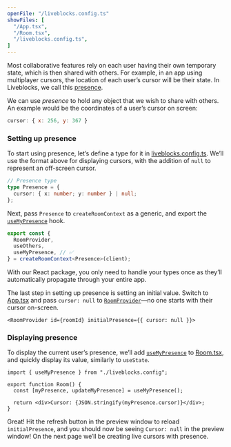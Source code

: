 ```yaml
---
openFile: "/liveblocks.config.ts"
showFiles: [
  "/App.tsx",
  "/Room.tsx",
  "/liveblocks.config.ts",
]
---
```


Most collaborative features rely on each user having their own temporary state, which is then shared with others.
For example, in an app using multiplayer cursors, the location of each user’s cursor will be their state. In Liveblocks, we call this [presence](/presence).

We can use _presence_ to hold any object that we wish to share with others. An example would be the coordinates of a user’s cursor on screen:

```js
cursor: { x: 256, y: 367 }
```

### Setting up presence

To start using presence, let’s define a type for it in [liveblocks.config.ts][]. We’ll use the format above for displaying cursors, with the addition of `null` to represent an off-screen cursor.

```ts
// Presence type
type Presence = {
  cursor: { x: number; y: number } | null;
};
```

Next, pass `Presence` to `createRoomContext` as a generic, and export the [`useMyPresence`][] hook.

```ts highlight="4,5"
export const {
  RoomProvider,
  useOthers,
  useMyPresence, // ✅
} = createRoomContext<Presence>(client);
```

<Banner title="Defining types">

With our React package, you only need to handle your types once
as they’ll automatically propagate through your entire app.

</Banner>

The last step in setting up presence is setting an initial value.
Switch to [App.tsx][] and pass `cursor: null` to [`RoomProvider`][]—no one starts with their cursor on-screen.

```tsx
<RoomProvider id={roomId} initialPresence={{ cursor: null }}>
```

### Displaying presence

To display the current user’s presence, we’ll add [`useMyPresence`][] to [Room.tsx][], and quickly display its value, similarly to `useState`.

```tsx
import { useMyPresence } from "./liveblocks.config";

export function Room() {
  const [myPresence, updateMyPresence] = useMyPresence();
  
  return <div>Cursor: {JSON.stringify(myPresence.cursor)}</div>;
}
```

Great! Hit the refresh button in the preview window to reload `initialPresence`, and you should now be seeing `Cursor: null` in the preview window! On the next page we’ll be creating live cursors with presence.


[`RoomProvider`]: /docs/api-reference/liveblocks-react#RoomProvider
[`useMyPresence`]: /docs/api-reference/liveblocks-react#useMyPresence

[liveblocks.config.ts]: #/liveblocks.config.ts
[App.tsx]: #/App.tsx
[Room.tsx]: #/Room.tsx
